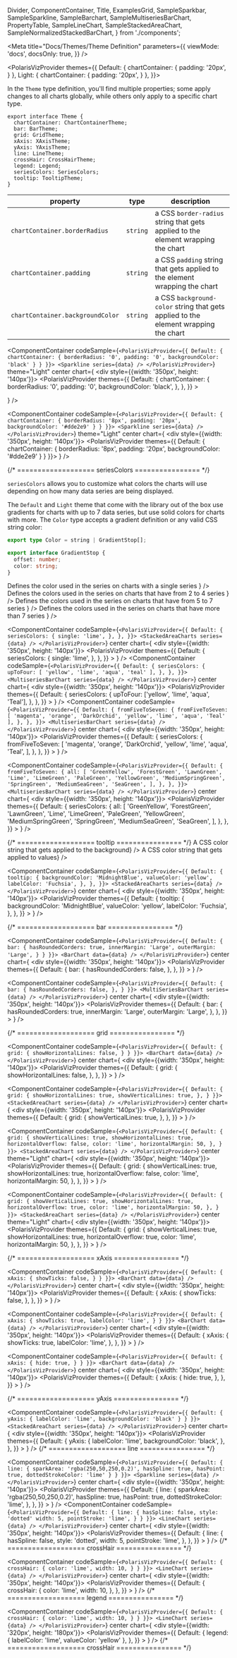 
  Divider,
  ComponentContainer,
  Title,
  ExamplesGrid,
  SampleSparkbar,
  SampleSparkline,
  SampleBarchart,
  SampleMultiseriesBarChart,
  PropertyTable,
  SampleLineChart,
  SampleStackedAreaChart,
  SampleNormalizedStackedBarChart,
} from './components';

<Meta
  title="Docs/Themes/Theme Definition"
  parameters={{
    viewMode: 'docs',
    docsOnly: true,
  }}
/>

<PolarisVizProvider
    themes={{
      Default: {
        chartContainer: {
          padding: '20px',
        }
      },
      Light: {
        chartContainer: {
          padding: '20px',
        }
      },
    }}>

<div style={{ margin: '0 auto', maxWidth: '800px', color: 'white'}}>
<Title>✍️ Theme Definition</Title>

<p>
  In the <code>Theme</code> type definition, you'll find multiple properties;
  some apply changes to all charts globally, while others only apply to a
  specific chart type.
</p>

```tsx
export interface Theme {
  chartContainer: ChartContainerTheme;
  bar: BarTheme;
  grid: GridTheme;
  xAxis: XAxisTheme;
  yAxis: YAxisTheme;
  line: LineTheme;
  crossHair: CrossHairTheme;
  legend: Legend;
  seriesColors: SeriesColors;
  tooltip: TooltipTheme;
}
```

<Divider />
<Title type="h2">🌎 Global properties</Title>

<Title type="h3">
  <code>chartContainer</code>
</Title>

| property                                    | type                | description                                                                                    |
| ------------------------------------------- | ------------------- | ---------------------------------------------------------------------------------------------- |
| <code>chartContainer.borderRadius</code>    | <code>string</code> | a CSS <code>border-radius</code> string that gets applied to the element wrapping the chart    |
| <code>chartContainer.padding</code>         | <code>string</code> | a CSS <code>padding</code> string that gets applied to the element wrapping the chart          |
| <code>chartContainer.backgroundColor</code> | <code>string</code> | a CSS <code>background-color</code> string that gets applied to the element wrapping the chart |

<Title type="h4">Examples:</Title>

<ExamplesGrid>

<ComponentContainer
  codeSample={`
    <PolarisVizProvider={{
      Default: {
        chartContainer: {
          borderRadius: '0',
          padding: '0',
          backgroundColor: 'black'
        }
      }
    }}>
      <Sparkline series={data} />
    </PolarisVizProvider>
    `}
  theme="Light"
  center
  chart={
    <div style={{width: '350px', height: '140px'}}>
      <PolarisVizProvider
        themes={{
          Default: {
            chartContainer: {
              borderRadius: '0',
              padding: '0',
              backgroundColor: 'black',
            },
          },
        }}
      >
        <SampleSparkline />
      </PolarisVizProvider>
    </div>
  }
/>

  <ComponentContainer
    codeSample={`
    <PolarisVizProvider={{
      Default: {
        chartContainer: {
          borderRadius: '8px',
          padding: '20px',
          backgroundColor: '#dde2e9'
        }
      }
    }}>
      <Sparkline series={data} />
    </PolarisVizProvider>
    `}
    theme="Light"
    center
    chart={
      <div style={{width: '350px', height: '140px'}}>
      <PolarisVizProvider themes={{
        Default: {
          chartContainer: {
            borderRadius: '8px',
            padding: '20px',
            backgroundColor: '#dde2e9'
          }
        }
      }}>
        <SampleSparkline/>
    </PolarisVizProvider>
      </div>
    }
  />
</ExamplesGrid>

<Divider noLine />
<Title type="h3">
  <code>seriesColors</code>
</Title>
{/* =================== seriesColors ================ */}

`seriesColors` allows you to customize what colors the charts will use depending on how many data series are being displayed.

The `Default` and `Light` theme that come with the library out of the box use gradients for charts with up to 7 data series, but use
solid colors for charts with more. The `Color` type accepts a gradient definition or any valid CSS string color:

```ts
export type Color = string | GradientStop[];

export interface GradientStop {
  offset: number;
  color: string;
}
```

<PropertyTable global>
  <PropertyTable.Row
    property={`seriesColors.single`}
    type={'Color'}
    description={
      <>Defines the color used in the series on charts with a single series</>
    }
  />
  <PropertyTable.Row
    property={`seriesColors.upToFour`}
    type={'Color[]'}
    description={
      <>
        Defines the colors used in the series on charts that have from 2 to 4
        series
      </>
    }
  />
  <PropertyTable.Row
    property={`seriesColors.fromFiveToSeven`}
    type={'Color[]'}
    description={
      <>
        Defines the colors used in the series on charts that have from 5 to 7
        series
      </>
    }
  />
  <PropertyTable.Row
    property={`seriesColors.all`}
    type={'Color[]'}
    description={
      <>
        Defines the colors used in the series on charts that have more than 7
        series
      </>
    }
  />
</PropertyTable>

<Title type="h4">Examples:</Title>

<ExamplesGrid>

<ComponentContainer
  codeSample={`
    <PolarisVizProvider={{
      Default: {
        seriesColors: {
          single: 'lime',
        },
      },
    }}>
    <StackedAreaCharts series={data} />
  </PolarisVizProvider>
    `}
  center
  chart={
    <div style={{width: '350px', height: '140px'}}>
      <PolarisVizProvider
        themes={{
          Default: {
            seriesColors: {
              single: 'lime',
            },
          },
        }}
      >
        <SampleStackedAreaChart seriesLength={1} />
      </PolarisVizProvider>
    </div>
  }
/>
<ComponentContainer
  codeSample={`
    <PolarisVizProvider={{
      Default: {
        seriesColors: {
          upToFour: [
            'yellow',
            'lime',
            'aqua',
            'teal'
          ],
        },
      },
    }}>
    <MultiseriesBarChart series={data} />
  </PolarisVizProvider>
    `}
  center
  chart={
    <div style={{width: '350px', height: '140px'}}>
      <PolarisVizProvider
        themes={{
          Default: {
            seriesColors: {
              upToFour: ['yellow', 'lime', 'aqua', 'Teal'],
            },
          },
        }}
      >
        <SampleMultiseriesBarChart seriesLength={4} />
      </PolarisVizProvider>
    </div>
  }
/>
<ComponentContainer
  codeSample={`
    <PolarisVizProvider={{
      Default: {
        fromFiveToSeven: {
          fromFiveToSeven: [
            'magenta',
            'orange',
            'DarkOrchid',
            'yellow',
            'lime',
            'aqua',
            'Teal'
          ],
        },
      },
    }}>
    <MultiseriesBarChart series={data} />
  </PolarisVizProvider>
    `}
  center
  chart={
    <div style={{width: '350px', height: '140px'}}>
      <PolarisVizProvider
        themes={{
          Default: {
            seriesColors: {
              fromFiveToSeven: [
                'magenta',
                'orange',
                'DarkOrchid',
                'yellow',
                'lime',
                'aqua',
                'Teal',
              ],
            },
          },
        }}
      >
        <SampleMultiseriesBarChart seriesLength={7} />
      </PolarisVizProvider>
    </div>
  }
/>

<ComponentContainer
  codeSample={`
    <PolarisVizProvider={{
      Default: {
        fromFiveToSeven: {
          all: [
            'GreenYellow',
            'ForestGreen',
            'LawnGreen',
            'Lime',
            'LimeGreen',
            'PaleGreen',
            'YellowGreen',
            'MediumSpringGreen',
            'SpringGreen',
            'MediumSeaGreen',
            'SeaGreen',
          ],
        },
      },
    }}>
    <MultiseriesBarChart series={data} />
  </PolarisVizProvider>
    `}
  center
  chart={
    <div style={{width: '350px', height: '140px'}}>
      <PolarisVizProvider
        themes={{
          Default: {
            seriesColors: {
              all: [
                'GreenYellow',
                'ForestGreen',
                'LawnGreen',
                'Lime',
                'LimeGreen',
                'PaleGreen',
                'YellowGreen',
                'MediumSpringGreen',
                'SpringGreen',
                'MediumSeaGreen',
                'SeaGreen',
              ],
            },
          },
        }}
      >
        <SampleMultiseriesBarChart seriesLength={11}/>
      </PolarisVizProvider>
    </div>
  }
/>
</ExamplesGrid>
<Divider noLine />

<Title type="h3">
  <code>tooltip</code>
</Title>
{/* =================== tooltip ================ */}

<PropertyTable global>
  <PropertyTable.Row
    property={`tooltip.backgroundColor`}
    type={'string'}
    description={<>A CSS color string that gets applied to the background</>}
  />
  <PropertyTable.Row
    property={`tooltip.valueColor`}
    type={'string'}
    description={<>A CSS color string that gets applied to values</>}
  />
</PropertyTable>

<Title type="h4">Examples:</Title>

<ExamplesGrid>

<ComponentContainer
  codeSample={`
    <PolarisVizProvider={{
      Default: {
        tooltip: {
          backgroundColor: 'MidnightBlue',
          valueColor: 'yellow',
          labelColor: 'Fuchsia',
        },
      },
    }}>
    <StackedAreaCharts series={data} />
  </PolarisVizProvider>
    `}
  center
  chart={
    <div style={{width: '350px', height: '140px'}}>
      <PolarisVizProvider
        themes={{
          Default: {
            tooltip: {
              backgroundColor: 'MidnightBlue',
              valueColor: 'yellow',
              labelColor: 'Fuchsia',
            },
          },
        }}
      >
        <SampleBarchart />
      </PolarisVizProvider>
    </div>
  }
/>

</ExamplesGrid>

<Divider />
<Title type="h2">📍 Local properties</Title>
{/* =================== bar ================ */}
<Title type="h3">
  <code>bar</code>
</Title>

<PropertyTable>
  <PropertyTable.Row
    property="bar.hasRoundedCorners"
    type="boolean"
    description="determines whether the bar should have sharp or round corners"
    chartsAffected={[
      'BarChart',
      'MultiSeriesBarChart',
      'NormalizedStackedBarChart',
    ]}
  />
  <PropertyTable.Row
    property="bar.innerMargin"
    type={['"Small"', '"Medium"', '"Large"', '"None"']}
    description="determines how big the gaps between bars should be"
    chartsAffected={['BarChart']}
  />
  <PropertyTable.Row
    property="bar.outerMargin"
    type={['"Small"', '"Medium"', '"Large"', '"None"']}
    description="determines how big the gaps from the left edge of the chart until the
        first bar, and the right edge until the last bar should be"
    chartsAffected={['BarChart']}
  />
</PropertyTable>

<Title type="h4">Examples:</Title>

<ExamplesGrid>

<ComponentContainer
  codeSample={`
    <PolarisVizProvider={{
      Default: {
        bar: {
          hasRoundedCorders: true,
          innerMargin: 'Large',
          outerMargin: 'Large',
        }
      }
    }}>
      <BarChart data={data} />
    </PolarisVizProvider>
    `}
  center
  chart={
    <div style={{width: '350px', height: '140px'}}>
      <PolarisVizProvider
        themes={{
          Default: {
            bar: {
              hasRoundedCorders: false,
            },
          },
        }}
      >
        <SampleBarchart />
      </PolarisVizProvider>
    </div>
  }
/>

<ComponentContainer
  codeSample={`
    <PolarisVizProvider={{
      Default: {
        bar: {
          hasRoundedCorders: false,
        },
      }
    }}>
      <MultiSeriesBarChart series={data} />
    </PolarisVizProvider>
    `}
  center
  chart={
    <div style={{width: '350px', height: '140px'}}>
      <PolarisVizProvider
        themes={{
          Default: {
            bar: {
              hasRoundedCorders: true,
              innerMargin: 'Large',
              outerMargin: 'Large',
            },
          },
        }}
      >
        <SampleMultiseriesBarChart />
      </PolarisVizProvider>
    </div>
  }
/>

</ExamplesGrid>
<Divider noLine/>
{/* =================== grid ================ */}
<Title type="h3">
  <code>grid</code>
</Title>

<PropertyTable>
  <PropertyTable.Row
    property="grid.showHorizontalLines"
    type="boolean"
    description="determines whether or not to show horizontal grid lines"
    chartsAffected={['BarChart', 'LineChart', 'MultiSeriesBarChart']}
  />
  <PropertyTable.Row
    property="grid.showVerticalLines"
    type="boolean"
    description="determines whether or not to show vertical grid lines"
    chartsAffected={['StackedAreaChart', 'LineChart']}
  />
  <PropertyTable.Row
    property="grid.horizontalOverflow"
    type="boolean"
    description="determines whether or not to extend the grid horizontally to the edge of the chart"
    chartsAffected={['BarChart', 'LineChart', 'MultiSeriesBarChart']}
  />
  <PropertyTable.Row
    property="grid.color"
    type="string"
    description="a CSS color string that gets applied to the grid lines"
    chartsAffected={[
      'BarChart',
      'LineChart',
      'MultiSeriesBarChart',
      'StackedAreaChart',
    ]}
  />
  <PropertyTable.Row
    property="grid.horizontalMargin"
    type="number"
    description="the number of pixels between the left and right edges of the grid and the edges of the chart container"
    chartsAffected={[
      'BarChart',
      'LineChart',
      'MultiSeriesBarChart',
      'StackedAreaChart',
    ]}
  />
</PropertyTable>

<Title type="h4">Examples:</Title>

<ExamplesGrid>

<ComponentContainer
  codeSample={`
    <PolarisVizProvider={{
      Default: {
        grid: {
          showHorizontalLines: false,
        }
      }
    }}>
      <BarChart data={data} />
    </PolarisVizProvider>
    `}
  center
  chart={
    <div style={{width: '350px', height: '140px'}}>
      <PolarisVizProvider
        themes={{
          Default: {
            grid: {
              showHorizontalLines: false,
            },
          },
        }}
      >
        <SampleBarchart />
      </PolarisVizProvider>
    </div>
  }
/>

<ComponentContainer
  codeSample={`
    <PolarisVizProvider={{
      Default: {
        grid: {
          showHorizontalLines: true,
          showVerticalLines: true,
        },
      }
    }}>
      <StackedAreaChart series={data} />
    </PolarisVizProvider>
    `}
  center
  chart={
    <div style={{width: '350px', height: '140px'}}>
      <PolarisVizProvider
        themes={{
          Default: {
            grid: {
              showVerticalLines: true,
            },
          },
        }}
      >
        <SampleStackedAreaChart />
      </PolarisVizProvider>
    </div>
  }
/>

<ComponentContainer
  codeSample={`
    <PolarisVizProvider={{
      Default: {
        grid: {
          showVerticalLines: true,
          showHorizontalLines: true,
          horizontalOverflow: false,
          color: 'lime',
          horizontalMargin: 50,
        },
      }
    }}>
      <StackedAreaChart series={data} />
    </PolarisVizProvider>
    `}
  center
  theme="Light"
  chart={
    <div style={{width: '350px', height: '140px'}}>
      <PolarisVizProvider
        themes={{
          Default: {
            grid: {
              showVerticalLines: true,
              showHorizontalLines: true,
              horizontalOverflow: false,
              color: 'lime',
              horizontalMargin: 50,
            },
          },
        }}
      >
        <SampleLineChart />
      </PolarisVizProvider>
    </div>
  }
/>

<ComponentContainer
  codeSample={`
    <PolarisVizProvider={{
      Default: {
        grid: {
          showVerticalLines: true,
          showHorizontalLines: true,
          horizontalOverflow: true,
          color: 'lime',
          horizontalMargin: 50,
        },
      }
    }}>
      <StackedAreaChart series={data} />
    </PolarisVizProvider>
    `}
  center
  theme="Light"
  chart={
    <div style={{width: '350px', height: '140px'}}>
      <PolarisVizProvider
        themes={{
          Default: {
            grid: {
              showVerticalLines: true,
              showHorizontalLines: true,
              horizontalOverflow: true,
              color: 'lime',
              horizontalMargin: 50,
            },
          },
        }}
      >
        <SampleLineChart />
      </PolarisVizProvider>
    </div>
  }
/>

</ExamplesGrid>
{/* =================== xAxis ================ */}
<Divider noLine/>
<Title type="h3">
  <code>xAxis</code>
</Title>

<PropertyTable>
  <PropertyTable.Row
    property="xAxis.showTicks"
    type="boolean"
    description="determines wether or not to show the ticks vertical lines indicating the labels on the X Axis"
    chartsAffected={[
      'BarChart',
      'LineChart',
      'MultiSeriesBarChart',
      'StackedAreaChart',
    ]}
  />
  <PropertyTable.Row
    property="xAxis.labelColor"
    type="string"
    description="a CSS color string applied to the labels on the X Axis"
    chartsAffected={[
      'BarChart',
      'LineChart',
      'MultiSeriesBarChart',
      'StackedAreaChart',
    ]}
  />
  <PropertyTable.Row
    property="xAxis.hide"
    type="boolean"
    z
    description="determines wether or not to show the X Axis"
    chartsAffected={[
      'BarChart',
      'LineChart',
      'MultiSeriesBarChart',
      'StackedAreaChart',
    ]}
  />
</PropertyTable>

<Title type="h4">Examples:</Title>

<ExamplesGrid>

<ComponentContainer
  codeSample={`
    <PolarisVizProvider={{
      Default: {
        xAxis: {
          showTicks: false,
        }
      }
    }}>
      <BarChart data={data} />
    </PolarisVizProvider>
    `}
  center
  chart={
    <div style={{width: '350px', height: '140px'}}>
      <PolarisVizProvider
        themes={{
          Default: {
            xAxis: {
              showTicks: false,
            },
          },
        }}
      >
        <SampleBarchart />
      </PolarisVizProvider>
    </div>
  }
/>

<ComponentContainer
  codeSample={`
    <PolarisVizProvider={{
      Default: {
        xAxis: {
          showTicks: true,
          labelColor: 'lime',
        }
      }
    }}>
      <BarChart data={data} />
    </PolarisVizProvider>
    `}
  center
  chart={
    <div style={{width: '350px', height: '140px'}}>
      <PolarisVizProvider
        themes={{
          Default: {
            xAxis: {
              showTicks: true,
              labelColor: 'lime',
            },
          },
        }}
      >
        <SampleBarchart />
      </PolarisVizProvider>
    </div>
  }
/>

<ComponentContainer
  codeSample={`
    <PolarisVizProvider={{
      Default: {
        xAxis: {
          hide: true,
        }
      }
    }}>
      <BarChart data={data} />
    </PolarisVizProvider>
    `}
  center
  chart={
    <div style={{width: '350px', height: '140px'}}>
      <PolarisVizProvider
        themes={{
          Default: {
            xAxis: {
              hide: true,
            },
          },
        }}
      >
        <SampleBarchart />
      </PolarisVizProvider>
    </div>
  }
/>

</ExamplesGrid>
{/* =================== yAxis ================ */}
<Divider noLine/>
<Title type="h3">
  <code>yAxis</code>
</Title>

<PropertyTable>
  <PropertyTable.Row
    property="yAxis.labelColor"
    type="string"
    description="a CSS color string applied to the labels on the Y Axis"
    chartsAffected={[
      'BarChart',
      'LineChart',
      'MultiSeriesBarChart',
      'StackedAreaChart',
    ]}
  />
  <PropertyTable.Row
    property="yAxis.backgroundColor"
    type="string"
    description="a CSS color string applied to the label backgrounds on the Y Axis"
    chartsAffected={[
      'BarChart',
      'LineChart',
      'MultiSeriesBarChart',
      'StackedAreaChart',
    ]}
  />
</PropertyTable>

<Title type="h4">Examples:</Title>

<ExamplesGrid>

<ComponentContainer
  codeSample={`
    <PolarisVizProvider={{
      Default: {
        yAxis: {
          labelColor: 'lime',
          backgroundColor: 'black'
        }
      }
    }}>
      <StackedAreaChart series={data} />
    </PolarisVizProvider>
    `}
  center
  chart={
    <div style={{width: '350px', height: '140px'}}>
      <PolarisVizProvider
        themes={{
          Default: {
            yAxis: {
              labelColor: 'lime',
              backgroundColor: 'black',
            },
          },
        }}
      >
        <SampleStackedAreaChart />
      </PolarisVizProvider>
    </div>
  }
/>
</ExamplesGrid>
{/* =================== line ================ */}
<Divider noLine />
<Title type="h3">
  <code>line</code>
</Title>

<PropertyTable>
  <PropertyTable.Row
    property="line.sparkArea"
    type="string"
    description="a CSS color string applied to the area under the line of Sparklines"
    chartsAffected={['Sparkline']}
  />
  <PropertyTable.Row
    property="line.hasSpline"
    type="boolean"
    description="determines wether or not to use curved lines"
    chartsAffected={['LineChart', 'StackedAreaChart', 'Sparkline']}
  />
  <PropertyTable.Row
    property="line.style"
    type={['"solid"', '"dashed"', '"dotted"']}
    description="determines wether or not to use curved lines"
    chartsAffected={['LineChart', 'Sparkline']}
  />
  <PropertyTable.Row
    property="line.hasPoint"
    type={'boolean'}
    description="determines wether or not to show a circle at the end of the line. Does not get applied on non-solid lines"
    chartsAffected={['Sparkline']}
  />
  <PropertyTable.Row
    property="line.width"
    type={'number'}
    description="Value in pixels used to determine the thickness of series lines"
    chartsAffected={['LineChart', 'StackedAreaChart']}
  />
  <PropertyTable.Row
    property="line.pointStroke"
    type={'string'}
    description="CSS color string used on the stroke around the point displayed when hovering the chart"
    chartsAffected={['LineChart', 'StackedAreaChart']}
  />
  <PropertyTable.Row
    property="line.dottedStrokeColor"
    type={'string'}
    description="CSS color string used on the stroke of dotted comparison lines"
    chartsAffected={['Sparkline', 'SparkBarChart', 'LineChart']}
  />
</PropertyTable>

<Title type="h4">Examples:</Title>

<ExamplesGrid>

<ComponentContainer
  codeSample={`
    <PolarisVizProvider={{
      Default: {
        line: {
          sparkArea: 'rgba(250,50,250,0.2)',
          hasSpline: true,
          hasPoint: true,
          dottedStrokeColor: 'lime'
        }
      }
    }}>
    <Sparkline series={data} />
  </PolarisVizProvider>
    `}
  center
  chart={
    <div style={{width: '350px', height: '140px'}}>
      <PolarisVizProvider
        themes={{
          Default: {
            line: {
              sparkArea: 'rgba(250,50,250,0.2)',
              hasSpline: true,
              hasPoint: true,
              dottedStrokeColor: 'lime',
            },
          },
        }}
      >
        <SampleSparkline />
      </PolarisVizProvider>
    </div>
  }
/>
<ComponentContainer
  codeSample={`
    <PolarisVizProvider={{
      Default: {
        line: {
          hasSpline: false,
          style: 'dotted'
          width: 5,
          pointStroke: 'lime',
        }
      }
    }}>
    <LineChart series={data} />
  </PolarisVizProvider>
    `}
  center
  chart={
    <div style={{width: '350px', height: '140px'}}>
      <PolarisVizProvider
        themes={{
          Default: {
            line: {
              hasSpline: false,
              style: 'dotted',
              width: 5,
              pointStroke: 'lime',
            },
          },
        }}
      >
        <SampleLineChart />
      </PolarisVizProvider>
    </div>
  }
/>
</ExamplesGrid>
{/* =================== crossHair ================ */}
<Divider noLine />
<Title type="h3">
  <code>crossHair</code>
</Title>

<PropertyTable>
  <PropertyTable.Row
    property="crossHair.color"
    type="string"
    description="a CSS color string applied to crosshair displayed when hovering charts"
    chartsAffected={['LineChart', 'StackedAreaChart']}
  />
  <PropertyTable.Row
    property="crossHair.width"
    type="number"
    description="determines how thick the crosshair displayed when hovering charts should be"
    chartsAffected={['LineChart', 'StackedAreaChart']}
  />
</PropertyTable>

<Title type="h4">Examples:</Title>

<ExamplesGrid>

<ComponentContainer
  codeSample={`
    <PolarisVizProvider={{
      Default: {
        crossHair: {
          color: 'lime',
          width: 10,
        }
      }
    }}>
    <LineChart series={data} />
  </PolarisVizProvider>
    `}
  center
  chart={
    <div style={{width: '350px', height: '140px'}}>
      <PolarisVizProvider
        themes={{
          Default: {
            crossHair: {
              color: 'lime',
              width: 10,
            },
          },
        }}
      >
        <SampleLineChart />
      </PolarisVizProvider>
    </div>
  }
/>
</ExamplesGrid>
{/* =================== legend ================ */}
<Divider noLine />
<Title type="h3">
  <code>legend</code>
</Title>

<PropertyTable>
  <PropertyTable.Row
    property="legend.labelColor"
    type="string"
    description="a CSS color string applied to the labels in legends"
    chartsAffected={['NormalizedStackedBarChart', 'Legend']}
  />
  <PropertyTable.Row
    property="legend.labelColor"
    type="string"
    description="a CSS color string applied to the values in legends"
    chartsAffected={['NormalizedStackedBarChart', 'Legend']}
  />
  <PropertyTable.Row
    property="legend.trendIndicator"
    type={`{positive: string; negative: string; neutral: string}`}
    description="an object describing the colors to be used in the chevrons that indicate positive, negative and neutral trends "
    chartsAffected={['NormalizedStackedBarChart', 'Legend']}
  />
</PropertyTable>

<Title type="h4">Examples:</Title>

<ExamplesGrid>

<ComponentContainer
  codeSample={`
    <PolarisVizProvider={{
      Default: {
        crossHair: {
          color: 'lime',
          width: 10,
        }
      }
    }}>
    <LineChart series={data} />
  </PolarisVizProvider>
    `}
  center
  chart={
    <div style={{width: '320px', height: '180px'}}>
      <PolarisVizProvider
        themes={{
          Default: {
            legend: {
              labelColor: 'lime',
              valueColor: 'yellow'
            },
          },
        }}
      >
        <SampleNormalizedStackedBarChart />
      </PolarisVizProvider>
    </div>
  }
/>
</ExamplesGrid>
{/* =================== crossHair ================ */}
</div>
</PolarisVizProvider>
